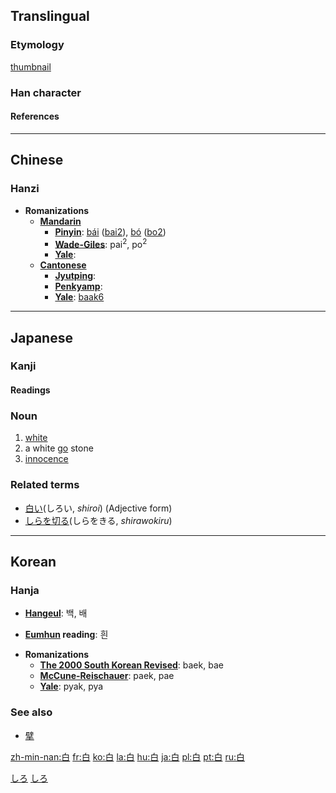 ==Translingual==
===Etymology===
[[thumbnail]]
===Han character===
{{Han char|rn=106|rad=白|as=00|sn=5|so= The small vertical stroke at the top is done from top to bottom.  The rest is done in the same way as the [[日]] character.|four=2600<sub>0</sub>|canj=竹日 (HA)|cmean= [[white]];  [[pure]], [[unblemished]];  [[bright]]}}
====References====
{{Han ref|kx=0785.010|dkj=22678|dj=1196.010|hdz=42642.010|uh=767D|ud=30333|bh=A5D5|bd=42453}}
----

==Chinese==
===Hanzi===


* '''Romanizations'''
** '''[[Mandarin]]'''
*** '''[[Pinyin]]''': [[bái]] ([[bai2]]), [[bó]] ([[bo2]])
*** '''[[Wade-Giles]]''': pai<sup>2</sup>, po<sup>2</sup>
*** '''[[Yale]]''': 
** '''[[Cantonese]]'''
*** '''[[Jyutping]]''':
*** '''[[Penkyamp]]''': 
*** '''[[Yale]]''': [[baak6]]
----

== Japanese ==
[[Category:1000 Japanese basic words|しろ]]
===Kanji===

[[Category:ja:Colors|しろ]]
{{ja-kanji|grade=1|rs=白00|simple=}}
====Readings====
{{ja-readings|on=[[はく]] (haku), [[びゃく]] (byaku)|kun=[[しろ]] (shiro), [[しろい]] (shiroi), [[もうす]] (mousu)}}

=== Noun ===
{{ja-noun|k|hira=しろ|rom=shiro}}
# [[white]]
# a white [[go]] stone
# [[innocence]]

=== Related terms ===
*[[白い]](しろい, ''shiroi'') (Adjective form)
*[[しらを切る]](しらをきる, ''shirawokiru'')
----

==Korean==
===Hanja===

* '''[[Hangeul]]''': 백, 배

* '''[[Eumhun]] reading''': 흰

* '''Romanizations'''
** '''[[The 2000 South Korean Revised Romanization|The 2000 South Korean Revised]]''': baek, bae
** '''[[McCune-Reischauer]]''': paek, pae
** '''[[Yale]]''': pyak, pya

===See also===
*[[擘]]


[[zh-min-nan:白]]
[[fr:白]]
[[ko:白]]
[[la:白]]
[[hu:白]]
[[ja:白]]
[[pl:白]]
[[pt:白]]
[[ru:白]]